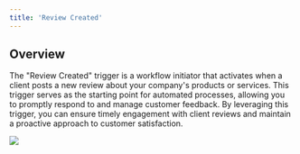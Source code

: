 ```yaml
---
title: 'Review Created'
---
```


## Overview

The "Review Created" trigger is a workflow initiator that activates when a client posts a new review about your company's products or services. This trigger serves as the starting point for automated processes, allowing you to promptly respond to and manage customer feedback. By leveraging this trigger, you can ensure timely engagement with client reviews and maintain a proactive approach to customer satisfaction.

![](/images/workflows/review_created001.png)